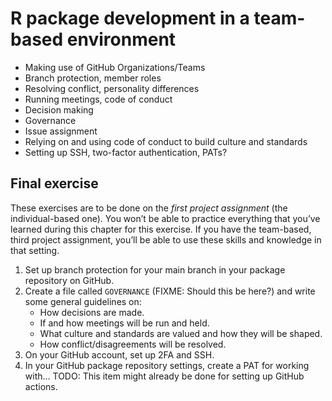 # R package development in a team-based environment

-   Making use of GitHub Organizations/Teams
-   Branch protection, member roles
-   Resolving conflict, personality differences
-   Running meetings, code of conduct
-   Decision making
-   Governance
-   Issue assignment
-   Relying on and using code of conduct to build culture and standards
-   Setting up SSH, two-factor authentication, PATs?

## Final exercise

<!-- NOTE: Preferably something linked to working towards completing the project assignments, maybe to be used as a milestone? -->

These exercises are to be done on the *first project assignment* (the
individual-based one). You won't be able to practice everything that you've
learned during this chapter for this exercise. If you have the team-based, third
project assignment, you'll be able to use these skills and knowledge in that
setting.

1. Set up branch protection for your main branch in your package repository on
GitHub.
2. Create a file called `GOVERNANCE` (FIXME: Should this be here?) and write
some general guidelines on:
    - How decisions are made.
    - If and how meetings will be run and held.
    - What culture and standards are valued and how they will be shaped.
    - How conflict/disagreements will be resolved.
3. On your GitHub account, set up 2FA and SSH.
4. In your GitHub package repository settings, create a PAT for working with...
TODO: This item might already be done for setting up GitHub actions.
